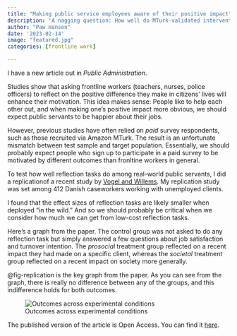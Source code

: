 ```yaml
---
title: "Making public service employees aware of their positive impact"
description: 'A nagging question: How well do MTurk-validated interventions fare among real-world samples?'
author: "Paw Hansen"
date: '2023-02-14'
image: "featured.jpg"
categories: [frontline work]

---
```


I have a new article out in *Public Administration*.  

Studies show that asking frontline workers (teachers, nurses, police officers) to reflect on the positive difference they make in citizens' lives will enhance their motivation. This idea makes sense: People like to help each other out, and when making one's positive impact more obvious, we should expect public servants to be happier about their jobs.   

However, previous studies have often relied on _paid_ survey respondents, such as those recruited via Amazon MTurk. The result is an unfortunate mismatch between test sample and target population. Essentially, we should probably expect people who sign up to participate in a paid survey to be motivated by different outcomes than fronltine workers in general.

To test how well reflection tasks do among real-world public servants, I did a replicationof a recent study by [Vogel and Willems](https://academic.oup.com/jpart/article/30/3/485/5709532). My replication study was set among  412 Danish caseworkers working with unemployed clients. 

I found that the effect sizes of reflection tasks are likely smaller when deployed “in the wild.” And so we should probably be critical when we consider how much we can get from low-cost reflection tasks. 

Here's a graph from the paper. The control group was not asked to do any reflection task but simply answered a few questions about job satisfaction and turnover intention. The *prosocial* treatment group reflected on a recent impact they had made on a specific client, whereas the *societal* treatment group reflected on a recent impact on society more generally. 

@fig-replication is the key graph from the paper. As you can see from the graph, there is really no difference between any of the groups, and this indifference holds for both outcomes.  

![Outcomes across experimental conditions](featured.jpg){#fig-replication}

The published version of the article is Open Access. You can find it [here](https://onlinelibrary.wiley.com/doi/full/10.1111/padm.12913). 